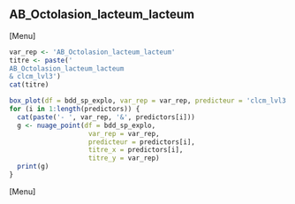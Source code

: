 ##  AB_Octolasion_lacteum_lacteum
[Menu]
```r
var_rep <- 'AB_Octolasion_lacteum_lacteum'
titre <- paste('
AB_Octolasion_lacteum_lacteum
& clcm_lvl3')
cat(titre)

box_plot(df = bdd_sp_explo, var_rep = var_rep, predicteur = 'clcm_lvl3', titre_x = 'clcm_lvl3', titre_y = var_rep)
for (i in 1:length(predictors)) {
  cat(paste('- ', var_rep, '&', predictors[i]))
  g <- nuage_point(df = bdd_sp_explo,
                    var_rep = var_rep,
                    predicteur = predictors[i],
                    titre_x = predictors[i],
                    titre_y = var_rep)
  print(g)
}
```
[Menu] 



